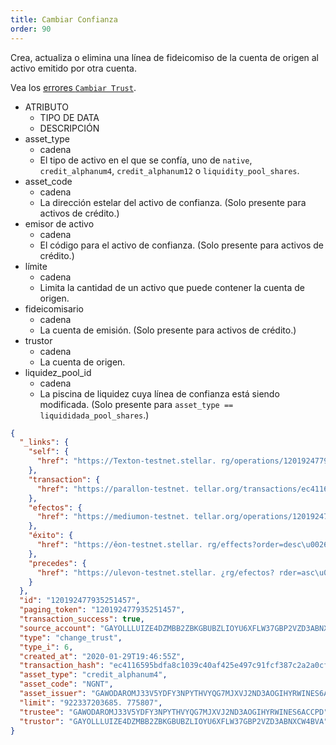 ```yaml
---
title: Cambiar Confianza
order: 90
---
```



Crea, actualiza o elimina una línea de fideicomiso de la cuenta de origen al activo emitido por otra cuenta.

Vea los [errores `Cambiar Trust`](../../../errors/result-codes/operation-specific/change-trust.mdx).

<AttributeTable>

- ATRIBUTO
  - TIPO DE DATA
  - DESCRIPCIÓN
- asset_type
  - cadena
  - El tipo de activo en el que se confía, uno de `native`, `credit_alphanum4`, `credit_alphanum12` o `liquidity_pool_shares`.
- asset_code
  - cadena
  - La dirección estelar del activo de confianza. (Solo presente para activos de crédito.)
- emisor de activo
  - cadena
  - El código para el activo de confianza. (Solo presente para activos de crédito.)
- límite
  - cadena
  - Limita la cantidad de un activo que puede contener la cuenta de origen.
- fideicomisario
  - cadena
  - La cuenta de emisión. (Solo presente para activos de crédito.)
- trustor
  - cadena
  - La cuenta de origen.
- liquidez_pool_id
  - cadena
  - La piscina de liquidez cuya línea de confianza está siendo modificada. (Solo presente para `asset_type == liquididada_pool_shares`.)

</AttributeTable>

<ExampleResponse>

```json
{
  "_links": {
    "self": {
      "href": "https://Texton-testnet.stellar. rg/operations/120192477935251457"
    },
    "transaction": {
      "href": "https://parallon-testnet. tellar.org/transactions/ec4116595bdfa8c1039c40af425e497c91fcf387c2a2a0cfa1f3bf6473f1f23"
    },
    "efectos": {
      "href": "https://mediumon-testnet. tellar.org/operations/120192477935251457/effects"
    },
    "éxito": {
      "href": "https://ěon-testnet.stellar. rg/effects?order=desc\u0026cursor=120192477935251457"
    },
    "precedes": {
      "href": "https://ulevon-testnet.stellar. ¿rg/efectos? rder=asc\u0026cursor=120192477935251457"
    }
  },
  "id": "120192477935251457",
  "paging_token": "120192477935251457",
  "transaction_success": true,
  "source_account": "GAYOLLLUIZE4DZMBB2ZBKGBUBZLIOYU6XFLW37GBP2VZD3ABNXCW4BVA",
  "type": "change_trust",
  "type_i": 6,
  "created_at": "2020-01-29T19:46:55Z",
  "transaction_hash": "ec4116595bdfa8c1039c40af425e497c91fcf387c2a2a0cfa1f3bf64733f1f23",
  "asset_type": "credit_alphanum4",
  "asset_code": "NGNT",
  "asset_issuer": "GAWODAROMJ33V5YDFY3NPYTHVYQG7MJXVJ2ND3AOGIHYRWINES6ACCPD",
  "limit": "922337203685. 775807",
  "trustee": "GAWODAROMJ33V5YDFY3NPYTHVYQG7MJXVJ2ND3AOGIHYRWINES6ACCPD",
  "trustor": "GAYOLLLUIZE4DZMBB2ZBKGBUBZLIOYU6XFLW37GBP2VZD3ABNXCW4BVA"
}
```

</ExampleResponse>
